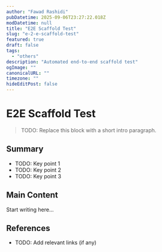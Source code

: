 ```yaml
---
author: "Fawad Rashidi"
pubDatetime: 2025-09-06T23:27:22.018Z
modDatetime: null
title: "E2E Scaffold Test"
slug: "e-2-e-scaffold-test"
featured: true
draft: false
tags:
  - "others"
description: "Automated end-to-end scaffold test"
ogImage: ""
canonicalURL: ""
timezone: ""
hideEditPost: false
---
```


# E2E Scaffold Test

> TODO: Replace this block with a short intro paragraph.

## Summary
- TODO: Key point 1
- TODO: Key point 2
- TODO: Key point 3

## Main Content
Start writing here...

## References
- TODO: Add relevant links (if any)

<!-- sync trigger -->
